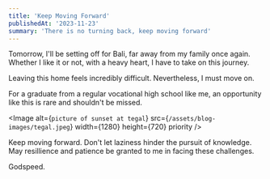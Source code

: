 ```yaml
---
title: 'Keep Moving Forward'
publishedAt: '2023-11-23'
summary: 'There is no turning back, keep moving forward'
---
```


Tomorrow, I'll be setting off for Bali, far away from my family once again. Whether I like it or not, with a heavy heart, I have to take on this journey.

Leaving this home feels incredibly difficult. Nevertheless, I must move on.

For a graduate from a regular vocational high school like me, an opportunity like this is rare and shouldn't be missed.


<Image
  alt={`picture of sunset at tegal`}
  src={`/assets/blog-images/tegal.jpeg`}
  width={1280}
  height={720}
  priority
/>

Keep moving forward. Don't let laziness hinder the pursuit of knowledge. May resillience and patience be granted to me in facing these challenges.

Godspeed.
